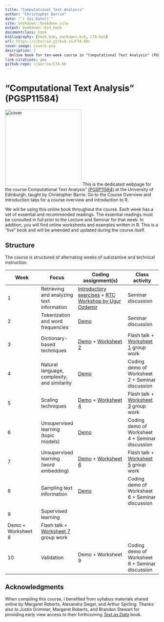 ```yaml
---
title: "Computational Text Analysis"
author: "Christopher Barrie"
date: "`r Sys.Date()`"
site: bookdown::bookdown_site
output: bookdown::bs4_book
documentclass: book
bibliography: [book.bib, packages.bib, CTA.bib]
url: https://cjbarrie.github.io/CTA-ED/
cover-image: coverb.png
description: |
  Online book for ten-week course in "Computational Text Analysis" (PGSP11584)
link-citations: yes
github-repo: cjbarrie/CTA-ED
---
```


# "Computational Text Analysis" (PGSP11584) {.unnumbered}

![cover](coverb.png){.cover width="250"} This is the dedicated webpage for the course Computational Text Analysis" [(PGSP11584)](http://www.drps.ed.ac.uk/21-22/dpt/cxpgsp11584.htm) at the University of Edinburgh, taught by Christopher Barrie. Go to the Course Overview and Introduction tabs for a course overview and introduction to R.

We will be using this online book throughout the course. Each week has a set of essential and recommended readings. The essential readings must be consulted in full prior to the Lecture and Seminar for that week. In addition, you will find online worksheets and examples written in R. This is a "live" book and will be amended and updated during the course itself.

## Structure

The course is structured of alternating weeks of substantive and technical instruction.

| Week               | Focus                                                                                                              | Coding assignment(s)                                                                                                                                                              | Class activity                                                                                                              |
|----------------|----------------|------------------------|----------------|
| 1                  | Retrieving and analyzing text information                                                                          | [Introductory exercises](https://cjbarrie.github.io/CTA-ED/introduction-to-r.html) + [RTC Workshop by Ugur Ozdemir](https://research-training-centre.sps.ed.ac.uk/micro-methods/) | Seminar discussion                                                                                                          |
| 2                  | Tokenization and word frequencies                                                                                  | [Demo](https://cjbarrie.github.io/CTA-ED/week-2-demo.html)                                                                                                                        | Seminar discussion                                                                                                          |
| 3                  | Dictionary-based techniques                                                                                        | [Demo](https://cjbarrie.github.io/CTA-ED/week-3-demo.html) + [Worksheet 2](https://cjbarrie.github.io/CTA-ED/exercise-2-dictionary-based-methods.html)                            | Flash talk + [Worksheet 1](https://cjbarrie.github.io/CTA-ED/exercise-1-word-frequency-analysis.html) group work            |
| 4                  | Natural language, complexity, and similarity                                                                       | [Demo](https://cjbarrie.github.io/CTA-ED/week-4-demo.html)                                                                                                                        | Coding demo of Worksheet 2 + Seminar discussion                                                                             |
| 5                  | Scaling techniques                                                                                                 | [Demo](https://cjbarrie.github.io/CTA-ED/week-5-demo.html) + [Worksheet 4](https://cjbarrie.github.io/CTA-ED/exercise-4-scaling-techniques.html)                                  | Flash talk + [Worksheet 3](https://cjbarrie.github.io/CTA-ED/exercise-3-comparison-and-complexity.html) group work          |
| 6                  | Unsupervised learning (topic models)                                                                               | [Demo](https://cjbarrie.github.io/CTA-ED/week-6-demo.html)                                                                                                                        | Coding demo of Worksheet 4 + Seminar discussion                                                                             |
| 7                  | Unsupervised learning (word embedding)                                                                             | [Demo](https://cjbarrie.github.io/CTA-ED/week-7-demo.html) + [Worksheet 6](https://cjbarrie.github.io/CTA-ED/exercise-6-unsupervised-learning-word-embedding.html)                | Flash talk + [Worksheet 5](https://cjbarrie.github.io/CTA-ED/exercise-5-unsupervised-learning-topic-models.html) group work |
| 8                  | Sampling text information                                                                                          | [Demo](https://cjbarrie.github.io/CTA-ED/week-8-demo.html)                                                                                                                        | Coding demo of Worksheet 6 + Seminar discussion                                                                             |
| 9                  | Supervised learning                                                                                                |                                                                                                                                                                                   |                                                                                                                             |
| Demo + Worksheet 8 | Flash talk + [Worksheet 7](https://cjbarrie.github.io/CTA-ED/exercise-7-sampling-text-information.html) group work |                                                                                                                                                                                   |                                                                                                                             |
| 10                 | Validation                                                                                                         | Demo + Worksheet 9                                                                                                                                                                | Coding demo of Worksheet 8 + Seminar discussion                                                                             |

## Acknowledgments {.unnumbered}

When compiling this course, I benefited from syllabus materials shared online by Margaret Roberts, Alexandra Siegel, and Arthur Spirling. Thanks also to Justin Grimmer, Margaret Roberts, and Brandon Stewart for providing early view access to their forthcoming [*Text as Data*](https://press.princeton.edu/books/hardcover/9780691207544/text-as-data) book.
